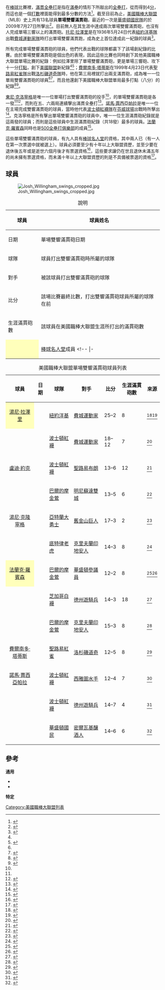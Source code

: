 {{multiple image
| footer = [[東尼·克洛寧格|東尼·克洛寧格]]（左）是唯一一位單場打出雙響滿貫砲的投手，而[[費爾南多·塔蒂斯|費爾南多·塔蒂斯]]（右）則在1999年完成了「單局」雙響滿貫砲這項史無前例的壯舉
| image1 = Tony Cloninger 1962.png
| alt1 = A man wearing a baseball cap with the letter "M" at the centre and white baseball uniform with the words BRAVES and the number 40 across the centre, winds up and prepares to deliver a pitch
| width1 = 175
| image2 = Fernando Tatis.jpg
| alt2 = A man, wearing a blue baseball cap with an interlocking "NY" at the centre, a blue baseball uniform with the words METS across and a blue wristband around both wrists, smiles as he takes batting practice
| width2 = 211
}}
在[[棒球|棒球]]比賽裡，[[滿貫全壘打|滿貫全壘打]]是指在[[滿壘|滿壘]]的情形下所敲出的[[全壘打|全壘打]]，從而得到4[[得分_(棒球)|分]]，而這也是一個[[打數|打數]]裡面能得到最多分數的方法<ref>{{cite news|url=http://news.bbc.co.uk/sport1/hi/other_sports/baseball/3294559.stm|title=Guide to baseball|work=BBC News|publisher=BBC|accessdate=2012-07-04}}</ref>。截至目前為止，[[美國職棒大聯盟|美國職棒大聯盟]]（MLB）史上共有13名球員'''單場雙響滿貫砲'''，最近的一次是[[華盛頓國民隊|華盛頓國民隊]]的{{le|喬許·威靈漢|Josh Willingham}}於2009年7月27日所擊出<ref>{{cite news|title=Two slams from Willingham vault Nats|url=http://washington.nationals.mlb.com/news/article.jsp?ymd=20090727&content_id=6090838&vkey=recap&fext=.jsp&c_id=mlb|date=2009-07-28|accessdate=2012-07-10|first=Bill|last=Ladson|work=MLB.com|publisher=MLB Advanced Media|archiveurl=https://web.archive.org/web/20110310024225/http://washington.nationals.mlb.com/news/article.jsp?ymd=20090727&content_id=6090838&vkey=recap&fext=.jsp&c_id=mlb|archivedate=2011-03-10}}</ref>。目前無人在其生涯中達成兩次單場雙響滿貫砲，也沒有人完成單場三響以上的滿貫砲。[[托尼·拉澤里|托尼·拉澤里]]是在1936年5月24日代表[[紐約洋基隊|紐約洋基隊]]出戰[[奧克蘭運動家隊|費城運動家隊]]時打出單場雙響滿貫跑，成為史上首位達成此一紀錄的球員<ref name="Most Wanted">{{cite book|url=https://books.google.com/books?id=qoAFPZjBz5AC&pg=PA13&dq=two+grand+slams+in+one+game&hl=en&sa=X&ei=kOL1T9_VKdCdmQX19sWbBQ&ved=0CFQQ6AEwBg#v=onepage&q=two%20grand%20slams%20in%20one%20game&f=false|title=Home Run's Most Wanted™: The Top 10 Book of Monumental Dingers, Prodigious Swingers, and Everything Long-Ball|date=2009-02-28|publisher=Potomac Books, Inc|isbn=978-1-59797-192-8|first=David|last=Vincent|pages=13–16|accessdate=2012-07-10}}</ref>。

所有完成單場雙響滿貫砲的球員，他們代表出戰的球隊都贏下了該場創紀錄的比賽。由於單場雙響滿貫砲是個出色的表現，因此這些比賽也同時創下其他美國職棒大聯盟單場比賽的紀錄：例如拉澤里除了單場雙響滿貫砲，更是單場三響砲、攻下十一分[[打點|打點]]，創下[[美國聯盟|美國聯盟]]新紀錄<ref name="Most Wanted"/><ref>{{cite book|url=https://books.google.com/books?id=OCmsbOwgMBAC&printsec=frontcover#v=onepage&q=tony%20lazzeri&f=false|title=The World Series' Most Wanted: The Top 10 Book of Championship Teams, Broken Dreams, and October Oddities|publisher=Potomac Books, Inc|date=2004|page=154|first=John|last=Snyder|isbn=1-5748-8728-9}}</ref>；[[費爾南多·塔蒂斯|費爾南多·塔蒂斯]]在1999年4月23日代表[[聖路易紅雀隊|聖路易紅雀隊]]出戰[[洛杉磯道奇隊|洛杉磯道奇隊]]時，他在第三局裡就打出兩支滿貫砲，成為唯一一位單局雙響滿貫砲的球員<ref name="Most Wanted"/><ref name="MLB">{{cite web|url=http://mlb.mlb.com/mlb/history/rare_feats/index.jsp?feature=two_slams|title=Two grand slams in a game – Rare Feats|work=MLB.com|publisher=MLB Advanced Media|accessdate=2012-07-04}}</ref>，而且他還創下美國職棒大聯盟單局最多打點（八分）的紀錄<ref>{{cite news|title=Tatis hits record two slams in one inning|url=https://news.google.com/newspapers?id=IFRWAAAAIBAJ&sjid=A-wDAAAAIBAJ&pg=6735,6599151&dq=fernando+tatis+two+grand+slams+chan+ho+park&hl=en|date=1999-04-24|page=3D|accessdate=2012-11-14|newspaper=The Register-Guard|location=Eugene|agency=Associated Press}}</ref><ref>{{cite web|url=http://sportsillustrated.cnn.com/baseball/mlb/news/1999/04/23/tatis_slams/|title=Fantastic Fernando: Tatis hits two slams in one inning as Cards rout Dodgers|work=CNNSI.com|publisher=CNN|date=1999-04-24|accessdate=2012-07-06}}</ref>。

[[東尼·克洛寧格|東尼·克洛寧格]]是唯一一位單場打出雙響滿貫砲的投手<ref name="MLB"/>，{{le|比爾·穆勒|Bill Mueller}}的單場雙響滿貫砲是{{le|左右開弓 (棒球)|Switch hitter|左右開弓}}各一發<ref name="Most Wanted"/><ref>{{cite web|url=http://sports.espn.go.com/mlb/columns/story?columnist=kurkjian_tim&id=2551746|title=The grand slam … unusual, yet fun|author={{le|提姆·科爾真安|Tim Kurkjian}}|publisher=ESPN Internet Ventures|work=ESPN|date=2006-08-17|accessdate=2012-08-30|quote=比爾·穆勒...成為唯一一位單場左右開弓都打出全壘打的球員（''Bill Mueller...became the only player to hit grand slams from both sides of the plate in the same game.''）}}</ref>，而{{le|吉姆·諾思魯普|Jim Northrup (baseball)}}則在五、六兩局連續擊出滿貫全壘打<ref>{{cite news|title=Northrup Ties Record Belting 2 Grand Slams|url=https://news.google.com/newspapers?id=YoFjAAAAIBAJ&sjid=DXoNAAAAIBAJ&pg=5667,6221785&dq=jim+northrup+2+grand+slams+in+one+game&hl=en|date=1968-06-25|page=12|accessdate=2012-08-10|first=Dick|last=Couch|newspaper=The Telegraph|quote=（諾思魯普）先在五局將費雪投出的第一球打到右外野大牆外，接著又將第六局將左投希爾·羅爾的第一球打成滿貫砲（''[Northrup] drilled Fisher's first offering over the right field fence, then unloaded another first-pitch grand slam off southpaw Hill Rohr in the sixth...''）}}</ref>。[[諾馬·賈西亞帕拉|諾馬·賈西亞帕拉]]是唯一一位在主場完成雙響滿貫砲的球員，當時他代表[[波士頓紅襪隊|波士頓紅襪隊]]在[[芬威球場|芬威球場]]出戰時所擊出<ref>{{cite book|url=https://books.google.com/books?id=_69wBas7CsoC&pg=PA215&lpg=PA215&dq=nomar+garciaparra+2+grand+slams+at+home&source=bl&ots=2fig0M5HwC&sig=Xxa4rJUxo3o2QRUFT12kNg1yN5Y&hl=en&sa=X&ei=XD4-UM96rJCJB7-bgEg&ved=0CDQQ6AEwAQ#v=onepage&q=nomar%20garciaparra%202%20grand%20slams%20at%20home&f=false|title=Home Run: The Definitive History of Baseball's Ultimate Weapon|publisher=Potomac Books, Inc|date=2007-03-31|last1=Vincent|first1=David|last2=Stark|first2=Jayson|page=215|accessdate=2012-08-30}}</ref>。克洛寧格是所有擊出單場雙響滿貫砲的球員中，唯一一位生涯滿貫砲紀錄就是這兩發的球員；而{{le|羅賓·文圖拉|Robin Ventura}}則是這些球員中生涯滿貫砲紀錄（共18發）最多的球員。[[法蘭克·羅賓森|法蘭克·羅賓森]]同時也是[[500全壘打俱樂部|500全壘打俱樂部]]的成員<ref>{{cite web|url=https://www.baseball-reference.com/leaders/HR_career.shtml|title=Career Leaders & Records for Home Runs|work=Baseball-Reference.com|publisher=Sports Reference LLC|accessdate=2012-07-04}}</ref>。

這些單場雙響滿貫砲的球員，有九人具有[[美國國家棒球名人堂暨博物館|棒球名人堂]]的資格，其中兩人已{{le|棒球名人堂成員列表|List of members of the Baseball Hall of Fame|名列其中}}（有一人在第一次票選中就被選上）。球員必須要至少有十年以上大聯盟資歷，並至少要在退休後五年或是逝世六個月後才有票選資格<ref>{{cite web|url=http://baseballhall.org/hall-famers/rules-election/bbwaa|title=Rules for Election|publisher=[[美國國家棒球名人堂暨博物館|棒球名人堂]]|accessdate=2012-07-06}}</ref>，這些要求讓仍在世且退休未滿五年的{{le|喬許·威靈漢|Josh Willingham}}尚未擁有票選資格，而未滿十年以上大聯盟資歷的{{le|吉姆·塔伯爾|Jim Tabor}}則是不具備被票選的資格<ref>{{cite web|url=https://www.baseball-reference.com/players/t/taborji01.shtml|title=Jim Tabor Statistics and History|work=Baseball-Reference.com|publisher=Sports Reference LLC|accessdate=2012-08-09}}</ref>。

==球員==
[[File:Josh_Willingham_swings_cropped.jpg|thumb]]
{| class="wikitable"
|+說明
!scope="row"|球員
|球員姓名
|-
!scope="row"|日期
|單場雙響滿貫砲日期
|-
!scope="row"|球隊
|球員打出雙響滿貫砲時所屬的球隊
|-
!scope="row"|對手
|被該球員打出雙響滿貫砲的球隊
|-
!scope="row"|比分
|該場比賽最終比數，打出雙響滿貫砲球員所屬的球隊在前
|-
!scope="row"|生涯滿貫砲數
|該球員在美國職棒大聯盟生涯所打出的滿貫砲數
|-
!scope="row" style="background:#ffb;"|{{dagger}}
|[[美國國家棒球名人堂暨博物館|棒球名人堂]]成員
<!-- |-
!scope="row" style="background:#cfecec;"|{{double-dagger}}
|現役球員 -->
|}

{| class="wikitable sortable plainrowheaders" style="text-align:center;"
|+美國職棒大聯盟單場雙響滿貫砲球員列表
!scope="col"|球員
!scope="col"|日期
!scope="col"|球隊
!scope="col"|對手
!scope="col"|比分
!scope="col"|生涯滿貫砲數
!scope="col" class="unsortable"|來源
|-
! scope="row" style="text-align:center; background:#ffb;"|[[湯尼·拉澤里|湯尼·拉澤里]]{{sup|{{dagger}}}}
|{{dts|May 24, 1936}}||[[紐約洋基|紐約洋基]]||[[奧克蘭運動家|費城運動家]]||25–2||8||<ref>{{cite web|url=https://www.baseball-reference.com/boxes/PHA/PHA193605240.shtml|title=May 24, 1936 New York Yankees at Philadelphia Athletics Play by Play and Box Score|work=Baseball-Reference.com|publisher=Sports Reference LLC|date=1936-05-24|accessdate=2012-07-10}}</ref><ref>{{cite web|url=https://www.baseball-reference.com/players/l/lazzeto01.shtml|title=Tony Lazzeri Statistics and History|work=Baseball-Reference.com|publisher=Sports Reference LLC|accessdate=2012-07-10}}</ref>
|-
!scope="row" style="text-align:center"|{{le|吉姆·塔伯爾|Jim Tabor}}
|{{dts|July 4, 1939}}||[[波士頓紅襪|波士頓紅襪]]||[[奧克蘭運動家|費城運動家]]||18–12||7||<ref>{{cite web|url=https://www.baseball-reference.com/boxes/PHA/PHA193907042.shtml|title=July 4, 1939 Boston Red Sox at Philadelphia Athletics Play by Play and Box Score|work=Baseball-Reference.com|publisher=Sports Reference LLC|date=1939-07-04|accessdate=2012-07-10}}</ref>
|-
!scope="row" style="text-align:center"|[[盧迪·約克|盧迪·約克]]
|{{dts|July 27, 1946}}||[[波士頓紅襪|波士頓紅襪]]||[[巴爾的摩金鶯|聖路易布朗]]||13–6||12||<ref>{{cite web|url=https://www.baseball-reference.com/boxes/SLA/SLA194607270.shtml|title=July 27, 1946 Boston Red Sox at St. Louis Browns Play by Play and Box Score|work=Baseball-Reference.com|publisher=Sports Reference LLC|date=1946-07-27|accessdate=2012-07-10}}</ref>
|-
!scope="row" style="text-align:center"|{{le|吉姆·簡泰爾|Jim Gentile}}
|{{dts|May 9, 1961}}||[[巴爾的摩金鶯|巴爾的摩金鶯]]||[[明尼蘇達雙城|明尼蘇達雙城]]||13–5||6||<ref>{{cite web|url=https://www.baseball-reference.com/boxes/MIN/MIN196105090.shtml|title=May 9, 1961 Baltimore Orioles at Minnesota Twins Play by Play and Box Score|work=Baseball-Reference.com|publisher=Sports Reference LLC|date=1961-05-09|accessdate=2012-07-10}}</ref>
|-
!scope="row" style="text-align:center"|[[湯尼·克隆寧格|湯尼·克隆寧格]]
|{{dts|July 3, 1966}}||[[亞特蘭大勇士|亞特蘭大勇士]]|| [[舊金山巨人|舊金山巨人]]||17–3||2||<ref>{{cite web|url=https://www.baseball-reference.com/boxes/SFN/SFN196607030.shtml|title=July 3, 1966 Atlanta Braves at San Francisco Giants Play by Play and Box Score|work=Baseball-Reference.com|publisher=Sports Reference LLC|date=1966-07-03|accessdate=2012-07-10}}</ref>
|-
!scope="row" style="text-align:center"|{{le|吉姆·諾思魯普|Jim Northrup (baseball)}}
|{{dts|June 24, 1968}}||[[底特律老虎|底特律老虎]]||[[克里夫蘭印地安人|克里夫蘭印地安人]]||14–3||8||<ref>{{cite web|url=https://www.baseball-reference.com/boxes/CLE/CLE196806240.shtml|title=June 24, 1968 Detroit Tigers at Cleveland Indians Play by Play and Box Score|work=Baseball-Reference.com|publisher=Sports Reference LLC|date=1968-06-24|accessdate=2012-07-10}}</ref>
|-
! scope="row" style="text-align:center; background:#ffb;"|[[法蘭克·羅賓森|法蘭克·羅賓森]]{{sup|{{dagger}}}}
|{{dts|June 26, 1970}}||[[巴爾的摩金鶯|巴爾的摩金鶯]]||[[德克薩斯遊騎兵_(棒球)|華盛頓參議員]]||12–2||8||<ref>{{cite web|url=https://www.baseball-reference.com/boxes/WS2/WS2197006260.shtml|title=June 26, 1970 Baltimore Orioles at Washington Senators Play by Play and Box Score|work=Baseball-Reference.com|publisher=Sports Reference LLC|date=1970-06-26|accessdate=2012-07-10}}</ref><ref>{{cite web|url=https://www.baseball-reference.com/players/r/robinfr02.shtml|title=Frank Robinson Statistics and History|work=Baseball-Reference.com|publisher=Sports Reference LLC|accessdate=2012-07-10}}</ref>
|-
!scope="row" style="text-align:center"|{{le|羅賓·文圖拉|Robin Ventura}}
|{{dts|September 4, 1995}}||[[芝加哥白襪|芝加哥白襪]]||[[德州遊騎兵_(棒球)|德州遊騎兵]]||14–3||18||<ref>{{cite web|url=https://www.baseball-reference.com/boxes/TEX/TEX199509040.shtml|title=September 4, 1995 Chicago White Sox at Texas Rangers Play by Play and Box Score|work=Baseball-Reference.com|publisher=Sports Reference LLC|date=1995-09-04|accessdate=2012-07-10}}</ref>
|-
!scope="row" style="text-align:center"|{{le|克里斯·霍伊爾斯|Chris Hoiles}}
|{{dts|August 14, 1998}}||[[巴爾的摩金鶯|巴爾的摩金鶯]]||[[克里夫蘭印地安人|克里夫蘭印地安人]]||15–3||8||<ref>{{cite web|url=https://www.baseball-reference.com/boxes/CLE/CLE199808140.shtml|title=August 14, 1998 Baltimore Orioles at Cleveland Indians Play by Play and Box Score|work=Baseball-Reference.com|publisher=Sports Reference LLC|date=1998-08-14|accessdate=2012-07-10}}</ref>
|-
!scope="row" style="text-align:center"|[[費爾南多·塔蒂斯|費爾南多·塔蒂斯]]
|{{dts|April 23, 1999}}||[[聖路易紅雀|聖路易紅雀]]||[[洛杉磯道奇|洛杉磯道奇]]||12–5||8||<ref>{{cite web|url=https://www.baseball-reference.com/boxes/LAN/LAN199904230.shtml|title=April 23, 1999 St. Louis Cardinals at Los Angeles Dodgers Play by Play and Box Score|work=Baseball-Reference.com|publisher=Sports Reference LLC|date=1999-04-23|accessdate=2012-07-10}}</ref>
|-
!scope="row" style="text-align:center"|[[諾馬·賈西亞帕拉|諾馬·賈西亞帕拉]]
|{{dts|May 10, 1999}}||[[波士頓紅襪|波士頓紅襪]]||[[西雅圖水手|西雅圖水手]]||12–4||7||<ref>{{cite web|url=https://www.baseball-reference.com/boxes/BOS/BOS199905100.shtml|title=May 10, 1999 Seattle Mariners at Boston Red Sox Play by Play and Box Score|work=Baseball-Reference.com|publisher=Sports Reference LLC|date=1999-05-10|accessdate=2012-07-10}}</ref>
|-
!scope="row" style="text-align:center"|{{le|比爾·穆勒|Bill Mueller}}
|{{dts|July 29, 2003}}||[[波士頓紅襪|波士頓紅襪]]||[[德州遊騎兵_(棒球)|德州遊騎兵]]||14–7||4||<ref>{{cite web|url=https://www.baseball-reference.com/boxes/TEX/TEX200307290.shtml|title=July 29, 2003 Boston Red Sox at Texas Rangers Play by Play and Box Score|work=Baseball-Reference.com|publisher=Sports Reference LLC|date=2003-07-29|accessdate=2012-07-10}}</ref>
|-
!scope="row" style="text-align:center"|{{le|喬許·威靈漢|Josh Willingham}}
|{{dts|July 27, 2009}}||[[華盛頓國民|華盛頓國民]]||[[密爾瓦基釀酒人|密爾瓦基釀酒人]]||14–6||6||<ref>{{cite web|url=https://www.baseball-reference.com/boxes/MIL/MIL200907270.shtml|title=July 27, 2009 Washington Nationals at Milwaukee Brewers Play by Play and Box Score|work=Baseball-Reference.com|publisher=Sports Reference LLC|date=2009-07-27|accessdate=2012-07-10}}</ref>
|}

==參考==
{{Portal|棒球}}
'''通用'''
{{refbegin}}
*{{cite web|url=http://www.baseball-almanac.com/feats/feats11.shtml|title=單場雙響滿貫砲|format=|work=Baseball-Almanac.com|publisher=Baseball Almanac|language=|accessdate=2012-07-10|author=|date=}}
*{{cite web|url=http://www.baseball-almanac.com/hitting/higs1.shtml|title=生涯滿貫砲排行榜|format=|work=Baseball-Almanac.com|publisher=Baseball Almanac|language=|accessdate=2012-07-10|author=|date=}}
{{refend}}
'''特定'''
{{reflist|30em}}


{{DEFAULTSORT:美國職棒大聯盟單場滿貫砲數排行榜}}
{{美國職棒大聯盟各項紀錄}}
[[Category:美國職棒大聯盟列表|Category:美國職棒大聯盟列表]]